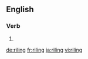 ==English==

===Verb===
{{head|en}}

# {{present participle of|rile}}

[[de:riling]]
[[fr:riling]]
[[ja:riling]]
[[vi:riling]]